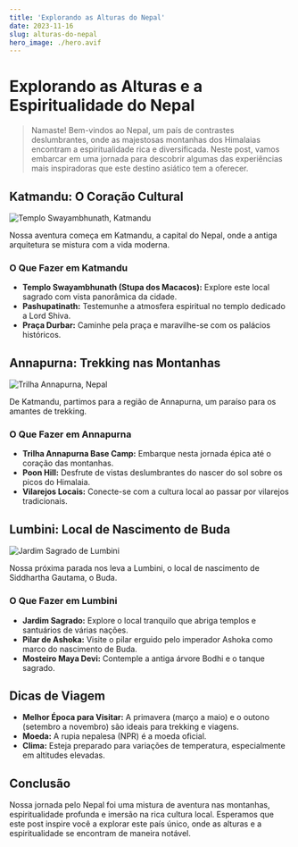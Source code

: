 ```yaml
---
title: 'Explorando as Alturas do Nepal'
date: 2023-11-16
slug: alturas-do-nepal
hero_image: ./hero.avif
---
```


# Explorando as Alturas e a Espiritualidade do Nepal

> Namaste! Bem-vindos ao Nepal, um país de contrastes deslumbrantes, onde as majestosas montanhas dos Himalaias encontram a espiritualidade rica e diversificada. Neste post, vamos embarcar em uma jornada para descobrir algumas das experiências mais inspiradoras que este destino asiático tem a oferecer.

## Katmandu: O Coração Cultural

![Templo Swayambhunath, Katmandu](https://images.unsplash.com/photo-1526712318848-5f38e2740d44?q=80&w=3870&auto=format&fit=crop&ixlib=rb-4.0.3&ixid=M3wxMjA3fDB8MHxwaG90by1wYWdlfHx8fGVufDB8fHx8fA%3D%3D)

Nossa aventura começa em Katmandu, a capital do Nepal, onde a antiga arquitetura se mistura com a vida moderna.

### O Que Fazer em Katmandu

- **Templo Swayambhunath (Stupa dos Macacos):** Explore este local sagrado com vista panorâmica da cidade.
- **Pashupatinath:** Testemunhe a atmosfera espiritual no templo dedicado a Lord Shiva.
- **Praça Durbar:** Caminhe pela praça e maravilhe-se com os palácios históricos.

## Annapurna: Trekking nas Montanhas

![Trilha Annapurna, Nepal](https://images.unsplash.com/photo-1652515455321-f5b562ab7e41?q=80&w=3774&auto=format&fit=crop&ixlib=rb-4.0.3&ixid=M3wxMjA3fDB8MHxwaG90by1wYWdlfHx8fGVufDB8fHx8fA%3D%3D)

De Katmandu, partimos para a região de Annapurna, um paraíso para os amantes de trekking.

### O Que Fazer em Annapurna

- **Trilha Annapurna Base Camp:** Embarque nesta jornada épica até o coração das montanhas.
- **Poon Hill:** Desfrute de vistas deslumbrantes do nascer do sol sobre os picos do Himalaia.
- **Vilarejos Locais:** Conecte-se com a cultura local ao passar por vilarejos tradicionais.

## Lumbini: Local de Nascimento de Buda

![Jardim Sagrado de Lumbini](https://images.unsplash.com/photo-1616166831006-b261b76ad105?q=80&w=3870&auto=format&fit=crop&ixlib=rb-4.0.3&ixid=M3wxMjA3fDB8MHxwaG90by1wYWdlfHx8fGVufDB8fHx8fA%3D%3D)

Nossa próxima parada nos leva a Lumbini, o local de nascimento de Siddhartha Gautama, o Buda.

### O Que Fazer em Lumbini

- **Jardim Sagrado:** Explore o local tranquilo que abriga templos e santuários de várias nações.
- **Pilar de Ashoka:** Visite o pilar erguido pelo imperador Ashoka como marco do nascimento de Buda.
- **Mosteiro Maya Devi:** Contemple a antiga árvore Bodhi e o tanque sagrado.

## Dicas de Viagem

- **Melhor Época para Visitar:** A primavera (março a maio) e o outono (setembro a novembro) são ideais para trekking e viagens.
- **Moeda:** A rupia nepalesa (NPR) é a moeda oficial.
- **Clima:** Esteja preparado para variações de temperatura, especialmente em altitudes elevadas.

## Conclusão

Nossa jornada pelo Nepal foi uma mistura de aventura nas montanhas, espiritualidade profunda e imersão na rica cultura local. Esperamos que este post inspire você a explorar este país único, onde as alturas e a espiritualidade se encontram de maneira notável.